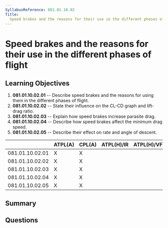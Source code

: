 ```yaml
---
SyllabusReference: 081.01.10.02
Title:
  Speed brakes and the reasons for their use in the different phases of flight
---
```


# Speed brakes and the reasons for their use in the different phases of flight

## Learning Objectives

1.  **081.01.10.02.01** -- Describe speed brakes and the reasons for using them
    in the different phases of flight.
2.  **081.01.10.02.02** -- State their influence on the CL-CD graph and lift-drag
    ratio.
3.  **081.01.10.02.03** -- Explain how speed brakes increase parasite drag.
4.  **081.01.10.02.04** -- Describe how speed brakes affect the minimum drag
    speed.
5.  **081.01.10.02.05** -- Describe their effect on rate and angle of descent.

|                 | ATPL(A) | CPL(A) | ATPL(H)/IR | ATPL(H)/VFR | CPL(H) | IR | CBIR(A) |
| --------------- | ------- | ------ | ---------- | ----------- | ------ | -- | ------- |
| 081.01.10.02.01 | X       | X      |            |             |        |    |         |
| 081.01.10.02.02 | X       | X      |            |             |        |    |         |
| 081.01.10.02.03 | X       | X      |            |             |        |    |         |
| 081.01.10.02.04 | X       | X      |            |             |        |    |         |
| 081.01.10.02.05 | X       | X      |            |             |        |    |         |

## Summary

## Questions
